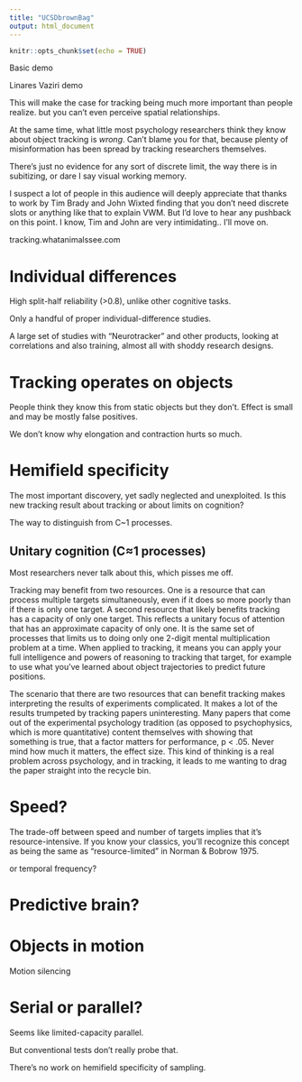 ```yaml
---
title: "UCSDbrownBag"
output: html_document
---
```


```r
knitr::opts_chunk$set(echo = TRUE)
```

<!-- I was pretty distracted by the need for open access, open science, and the problem of the replication crisis over the last 10 years,
but now I've made up for it by writing a book 40,000 words -->

Basic demo

Linares Vaziri demo

This will make the case for tracking being much more important than people realize.  but you can't even perceive spatial relationships.

At the same time, what little most psychology researchers think they know about object tracking is *wrong*. Can't blame you for that, because plenty of misinformation has been spread by tracking researchers themselves.

There's just no evidence for any sort of discrete limit, the way there is in subitizing, or dare I say visual working memory. 

I suspect a lot of people in this audience will deeply appreciate that thanks to work by Tim Brady and John Wixted finding that you don't need discrete slots or anything like that to explain VWM.  But I'd love to hear any pushback on this point. I know, Tim and John are very intimidating.. I'll move on.

tracking.whatanimalssee.com

# Individual differences

High split-half reliability (>0.8), unlike other cognitive tasks.
<!--Headed to Portland-->

Only a handful of proper individual-difference studies.

A large set of studies with "Neurotracker" and other products, looking at correlations and also training, almost all with shoddy research designs.

# Tracking operates on objects

People think they know this from static objects but they don't. Effect is small and may be mostly false positives.

We don't know why elongation and contraction hurts so much.

# Hemifield specificity

The most important discovery, yet sadly neglected and unexploited. Is this new tracking result about tracking or about limits on cognition?

The way to distinguish from C~1 processes.

## Unitary cognition (C≈1 processes)

Most researchers never talk about this, which pisses me off. 

Tracking may benefit from two resources. One is a resource that can process multiple targets simultaneously, even if it does so more poorly than if there is only one target. A second resource that likely benefits tracking has a capacity of only one target. This reflects a unitary focus of attention that has an approximate capacity of only one. It is the same set of processes that limits us to doing only one 2-digit mental multiplication problem at a time. When applied to tracking, it means you can apply your full intelligence and powers of reasoning to tracking that target, for example to use what you've learned about object trajectories to predict future positions.

The scenario that there are two resources that can benefit tracking makes interpreting the results of experiments complicated. It makes a lot of the results trumpeted by tracking papers uninteresting. Many papers that come out of the experimental psychology tradition (as opposed to psychophysics, which is more quantitative) content themselves with showing that something is true, that a factor matters for performance, p < .05. Never mind how much it matters, the effect size. This kind of thinking is a real problem across psychology, and in tracking, it leads to me wanting to drag the paper straight into the recycle bin.

# Speed? 

The trade-off between speed and number of targets implies that it's resource-intensive. If you know your classics, you'll recognize this concept as being the same as "resource-limited" in Norman & Bobrow 1975.

or temporal frequency?


# Predictive brain?

# Objects in motion

Motion silencing

# Serial or parallel?

Seems like limited-capacity parallel.

But conventional tests don't really probe that.

There's no work on hemifield specificity of sampling.


